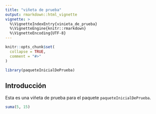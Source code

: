```yaml
---
title: "viñeta de prueba"
output: rmarkdown::html_vignette
vignette: >
  %\VignetteIndexEntry{vinieta_de_prueba}
  %\VignetteEngine{knitr::rmarkdown}
  %\VignetteEncoding{UTF-8}
---
```


```r
knitr::opts_chunk$set(
  collapse = TRUE,
  comment = "#>"
)
```

```r
library(paqueteInicialDePrueba)
```

## Introducción
Esta es una viñeta de prueba para el paquete `paqueteInicialDePrueba`.

```r
suma(5, 15)
```

